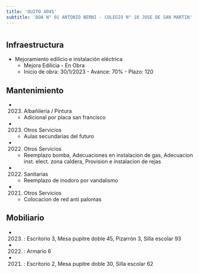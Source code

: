 ```yaml
---
title: 'QUITO 4045'
subtitle: 'BOA N° 01 ANTONIO BERNI - COLEGIO N° 10 JOSE DE SAN MARTIN'
---
```


#
## Infraestructura

* Mejoramiento edilicio e instalación eléctrica 
    + Mejora Edilicia - En Obra 
    + Inicio de obra: 30/1/2023 - Avance: 70% - Plazo: 120 






## Mantenimiento

*  (2023) Albañileria / Pintura 
    + Adicional por placa san francisco

*  (2023) Otros Servicios 
    + Aulas secundarias del futuro

*  (2022) Otros Servicios 
    + Reemplazo bomba, Adecuaciones en instalacion de gas, Adecuacion inst. elect. zona caldera, Provision e instalacion de rejas

*  (2022) Sanitarias 
    + Reemplazo de inodoro por vandalismo

*  (2021) Otros Servicios 
    + Colocacion de red anti palomas





## Mobiliario

*  (2023) : Escritorio 3, Mesa pupitre doble 45, Pizarrón 3, Silla escolar 93 

*  (2022) : Armario 6 

*  (2021) : Escritorio 2, Mesa pupitre doble 30, Silla escolar 62 




